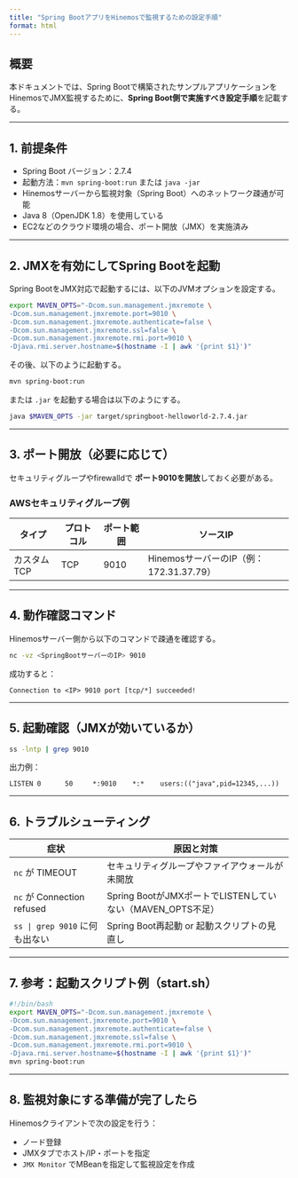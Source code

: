 ```yaml
---
title: "Spring BootアプリをHinemosで監視するための設定手順"
format: html
---
```


## 概要

本ドキュメントでは、Spring Bootで構築されたサンプルアプリケーションをHinemosでJMX監視するために、**Spring Boot側で実施すべき設定手順**を記載する。

---

## 1. 前提条件

- Spring Boot バージョン：2.7.4
- 起動方法：`mvn spring-boot:run` または `java -jar`
- Hinemosサーバーから監視対象（Spring Boot）へのネットワーク疎通が可能
- Java 8（OpenJDK 1.8）を使用している
- EC2などのクラウド環境の場合、ポート開放（JMX）を実施済み

---

## 2. JMXを有効にしてSpring Bootを起動

Spring BootをJMX対応で起動するには、以下のJVMオプションを設定する。

```bash
export MAVEN_OPTS="-Dcom.sun.management.jmxremote \
-Dcom.sun.management.jmxremote.port=9010 \
-Dcom.sun.management.jmxremote.authenticate=false \
-Dcom.sun.management.jmxremote.ssl=false \
-Dcom.sun.management.jmxremote.rmi.port=9010 \
-Djava.rmi.server.hostname=$(hostname -I | awk '{print $1}')"
```

その後、以下のように起動する。

```bash
mvn spring-boot:run
```

または `.jar` を起動する場合は以下のようにする。

```bash
java $MAVEN_OPTS -jar target/springboot-helloworld-2.7.4.jar
```

---

## 3. ポート開放（必要に応じて）

セキュリティグループやfirewalldで **ポート9010を開放**しておく必要がある。

### AWSセキュリティグループ例

| タイプ | プロトコル | ポート範囲 | ソースIP |
|--------|------------|------------|----------|
| カスタムTCP | TCP | 9010 | HinemosサーバーのIP（例：172.31.37.79） |

---

## 4. 動作確認コマンド

Hinemosサーバー側から以下のコマンドで疎通を確認する。

```bash
nc -vz <SpringBootサーバーのIP> 9010
```

成功すると：

```
Connection to <IP> 9010 port [tcp/*] succeeded!
```

---

## 5. 起動確認（JMXが効いているか）

```bash
ss -lntp | grep 9010
```

出力例：

```
LISTEN 0      50     *:9010    *:*    users:(("java",pid=12345,...))
```

---

## 6. トラブルシューティング

| 症状 | 原因と対策 |
|------|------------|
| `nc` が TIMEOUT | セキュリティグループやファイアウォールが未開放 |
| `nc` が Connection refused | Spring BootがJMXポートでLISTENしていない（MAVEN_OPTS不足） |
| `ss | grep 9010` に何も出ない | Spring Boot再起動 or 起動スクリプトの見直し |

---

## 7. 参考：起動スクリプト例（start.sh）

```bash
#!/bin/bash
export MAVEN_OPTS="-Dcom.sun.management.jmxremote \
-Dcom.sun.management.jmxremote.port=9010 \
-Dcom.sun.management.jmxremote.authenticate=false \
-Dcom.sun.management.jmxremote.ssl=false \
-Dcom.sun.management.jmxremote.rmi.port=9010 \
-Djava.rmi.server.hostname=$(hostname -I | awk '{print $1}')"
mvn spring-boot:run
```

---

## 8. 監視対象にする準備が完了したら

Hinemosクライアントで次の設定を行う：

- ノード登録
- JMXタブでホスト/IP・ポートを指定
- `JMX Monitor` でMBeanを指定して監視設定を作成

